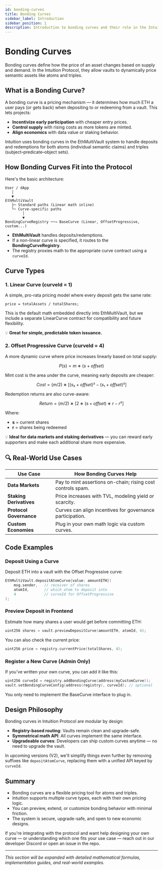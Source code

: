 ```yaml
---
id: bonding-curves
title: Bonding Curves
sidebar_label: Introduction
sidebar_position: 1
description: Introduction to bonding curves and their role in the Intuition ecosystem
---
```


# Bonding Curves

Bonding curves define how the price of an asset changes based on supply and demand. In the Intuition Protocol, they allow vaults to dynamically price semantic assets like atoms and triples.

##  What is a Bonding Curve?

A bonding curve is a pricing mechanism — it determines how much ETH a user pays (or gets back) when depositing to or redeeming from a vault. This lets projects:

- **Incentivize early participation** with cheaper entry prices.
- **Control supply** with rising costs as more tokens are minted.
- **Align economics** with data value or staking behavior.

Intuition uses bonding curves in the EthMultiVault system to handle deposits and redemptions for both atoms (individual semantic claims) and triples (subject–predicate–object sets).

## How Bonding Curves Fit into the Protocol

Here's the basic architecture:

```
User / dApp
   │
   ▼
EthMultiVault
   ├─ Standard paths (Linear math inline)
   └─ Curve-specific paths
        │
        ▼
BondingCurveRegistry ──→ BaseCurve (Linear, OffsetProgressive, custom...)
```

- **EthMultiVault** handles deposits/redemptions.
- If a non-linear curve is specified, it routes to the **BondingCurveRegistry**.
- The registry proxies math to the appropriate curve contract using a `curveId`.

##  Curve Types

### 1. Linear Curve (curveId = 1)

A simple, pro-rata pricing model where every deposit gets the same rate:

```solidity
price = totalAssets / totalShares;
```

This is the default math embedded directly into EthMultiVault, but we include a separate LinearCurve contract for compatibility and future flexibility.

💡 **Great for simple, predictable token issuance.**

### 2. Offset Progressive Curve (curveId = 4)

A more dynamic curve where price increases linearly based on total supply:

```math
P(s) = m ∗ (s + offset)
```

Mint cost is the area under the curve, meaning early deposits are cheaper:

```math
Cost = (m/2) ∗ [(s₂ + offset)² − (s₁ + offset)²]
```

Redemption returns are also curve-aware:

```math
Return = (m/2) ∗ [2 ∗ (s + offset) ∗ r − r²]
```

Where:
- **s** = current shares
- **r** = shares being redeemed

💡 **Ideal for data markets and staking derivatives** — you can reward early supporters and make each additional share more expensive.

## 🔍 Real-World Use Cases

| Use Case | How Bonding Curves Help |
|----------|-------------------------|
| **Data Markets** | Pay to mint assertions on-chain; rising cost controls spam. |
| **Staking Derivatives** | Price increases with TVL, modeling yield or scarcity. |
| **Protocol Governance** | Curves can align incentives for governance participation. |
| **Custom Economies** | Plug in your own math logic via custom curves. |

##  Code Examples

###  Deposit Using a Curve

Deposit ETH into a vault with the Offset Progressive curve:

```cpp
EthMultiVault.depositAtomCurve{value: amountETH}(
    msg.sender,   // receiver of shares
    atomId,       // which atom to deposit into
    4             // curveId for OffsetProgressive
);
```

###  Preview Deposit in Frontend

Estimate how many shares a user would get before committing ETH:

```cpp
uint256 shares = vault.previewDepositCurve(amountETH, atomId, 4);
```

You can also check the current price:

```cpp
uint256 price = registry.currentPrice(totalShares, 4);
```

###  Register a New Curve (Admin Only)

If you've written your own curve, you can add it like this:

```cpp
uint256 curveId = registry.addBondingCurve(address(myCustomCurve));
vault.setBondingCurveConfig(address(registry), curveId); // optional
```

You only need to implement the BaseCurve interface to plug in.

##  Design Philosophy

Bonding curves in Intuition Protocol are modular by design:

- **Registry-based routing**: Vaults remain clean and upgrade-safe.
- **Symmetrical math API**: All curves implement the same interface.
- **Upgradeable curves**: Developers can ship custom curves anytime — no need to upgrade the vault.

In upcoming versions (V2), we'll simplify things even further by removing suffixes like `depositAtomCurve`, replacing them with a unified API keyed by `curveId`.

##  Summary

- Bonding curves are a flexible pricing tool for atoms and triples.
- Intuition supports multiple curve types, each with their own pricing logic.
- You can preview, extend, or customize bonding behavior with minimal friction.
- The system is secure, upgrade-safe, and open to new economic designs.

If you're integrating with the protocol and want help designing your own curve — or understanding which one fits your use case — reach out in our developer Discord or open an issue in the repo.

---

*This section will be expanded with detailed mathematical formulas, implementation guides, and real-world examples.*
